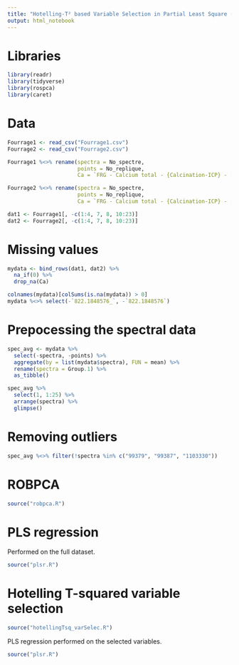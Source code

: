 ```yaml
---
title: "Hotelling-T² based Variable Selection in Partial Least Square (PLS)"
output: html_notebook
---
```


# Libraries
```r
library(readr)
library(tidyverse)
library(rospca)
library(caret)
```

# Data
```r
Fourrage1 <- read_csv("Fourrage1.csv")
Fourrage2 <- read_csv("Fourrage2.csv")
```

```r
Fourrage1 %<>% rename(spectra = No_spectre,
                      points = No_replique,
                      Ca = `FRG - Calcium total - {Calcination-ICP} - [%]`)
```

```r
Fourrage2 %<>% rename(spectra = No_spectre,
                      points = No_replique,
                      Ca = `FRG - Calcium total - {Calcination-ICP} - [%]`)
```

```r
dat1 <- Fourrage1[, -c(1:4, 7, 8, 10:23)]
dat2 <- Fourrage2[, -c(1:4, 7, 8, 10:23)] 
```

# Missing values
```r
mydata <- bind_rows(dat1, dat2) %>%
  na_if(0) %>%
  drop_na(Ca)
```

```r
colnames(mydata)[colSums(is.na(mydata)) > 0]
mydata %<>% select(-`822.1848576_`, -`822.1848576`)
```

# Prepocessing the spectral data
```r
spec_avg <- mydata %>%
  select(-spectra, -points) %>%
  aggregate(by = list(mydata$spectra), FUN = mean) %>%
  rename(spectra = Group.1) %>%
  as_tibble()
```

```r
spec_avg %>%
  select(1, 1:25) %>%
  arrange(spectra) %>%
  glimpse()
```

# Removing outliers 
```r
spec_avg %<>% filter(!spectra %in% c("99379", "99387", "1103330"))
```

# ROBPCA
```r
source("robpca.R")
```

# PLS regression
Performed on the full dataset.
```r
source("plsr.R")
```

# Hotelling T-squared variable selection
```r
source("hotellingTsq_varSelec.R")
```

PLS regression performed on the selected variables.
```r
source("plsr.R")
```


